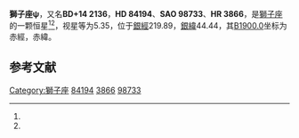 {{Starbox begin
| name = 獅子座ψ
}}
{{Starbox observe
| epoch = [[J2000.0|J2000.0]]
| constell = [[獅子座|獅子座]]<ref name=SIMBAD>{{cite web
 | url=http://simbad.u-strasbg.fr/simbad/sim-id?Ident=HR+3866
 | title =Pulsating variable Star
 | publisher=Centre de Données astronomiques de Strasbourg
 | work=SIMBAD
 | accessdate=2012-07-13}}</ref><ref name=DATA>{{cite web
 | url=http://vizier.u-strasbg.fr/viz-bin/VizieR-5?-out.add=.&-source=5050&-corr=PK=HR&-out.max=9999&HR=3866
 | title=VizieR Detailed Page
 | accessdate=2012-07-13
 | archive-date=2016-03-04
 | archive-url=https://web.archive.org/web/20160304234144/http://vizier.u-strasbg.fr/viz-bin/VizieR-5?-out.add=.&-source=5050&-corr=PK=HR&-out.max=9999&HR=3866
 | dead-url=no
 }}</ref>
| 星官 = 
| ra = {{RA|9|43|43.9}}<ref name=SIMBAD /><ref name=DATA />
| dec = {{DEC|+14|1|18}}<ref name=SIMBAD /><ref name=DATA />
| appmag_v = 5.35<ref name=SIMBAD /><ref name=DATA />
}}
{{Starbox character
| class = M2IIIab<ref name=SIMBAD /><ref name=DATA />
| b-v = 1.63<ref name=SIMBAD /><ref name=DATA />
| u-b = 1.95<ref name=SIMBAD /><ref name=DATA />
| r-i = <ref name=SIMBAD /><ref name=DATA />
| variable = 
}}
{{Starbox astrometry
| radial_v = 1.95
| prop_mo_ra = 8
| parallax = 
| p_error = 
}}
{{Starbox catalog
| names =BD+14 2136，[[SAO星表|SAO]] 98733，[[HD星表|HD]] 84194，[[HR星表|HR]] 3866}}
{{Starbox reference |Simbad=HR+3866}}
{{Starbox end}}

'''獅子座ψ'''，又名'''BD+14 2136'''，'''HD 84194'''、'''SAO 98733'''、'''HR 3866'''，是[[獅子座|獅子座]]的一颗恒星<ref name=SIMBAD /><ref name=DATA />，视星等为5.35，位于[[銀道座標系|銀經]]219.89，[[銀道座標系|銀緯]]44.44，其[[B1900.0|B1900.0]]坐标为赤經{{RA|9|38|17.2}}，赤緯{{DEC|+14|44.44|46}}。

== 参考文献 ==
{{reflist}}

{{star-stub}}

{{獅子座恒星}}
[[Category:獅子座|Category:獅子座]]
[[Category:HD和HDE天體|84194]]
[[Category:HR天體|3866]]
[[Category:SAO天體|98733]]
